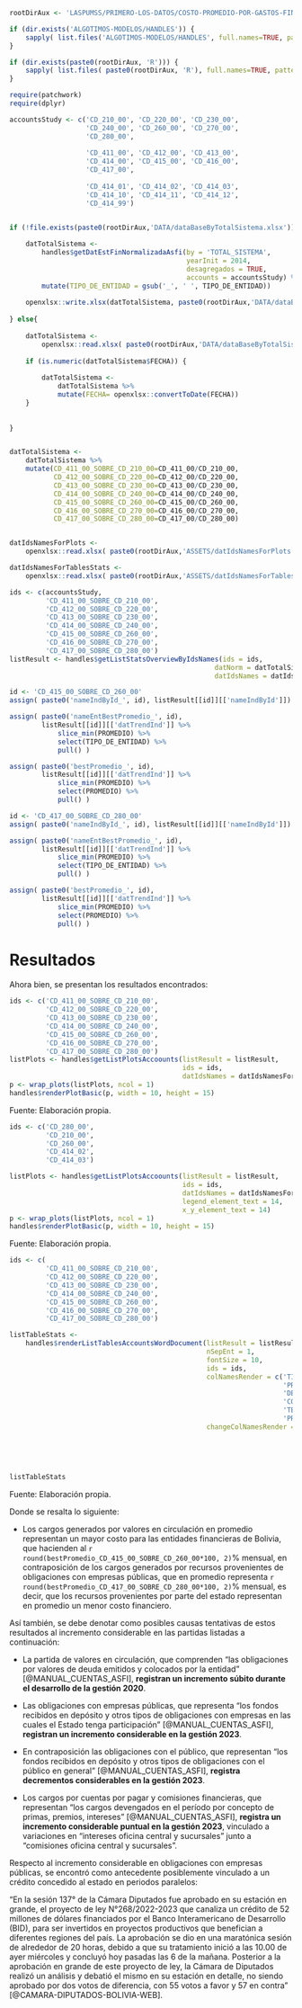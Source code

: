 ```r
rootDirAux <- 'LASPUMSS/PRIMERO-LOS-DATOS/COSTO-PROMEDIO-POR-GASTOS-FINANCIEROS-DEL-SISTEMA-FINANCIERO-DE-BOLIVIA/'

if (dir.exists('ALGOTIMOS-MODELOS/HANDLES')) {
    sapply( list.files('ALGOTIMOS-MODELOS/HANDLES', full.names=TRUE, pattern='\\.[rR]$'), source )
} 

if (dir.exists(paste0(rootDirAux, 'R'))) {
    sapply( list.files( paste0(rootDirAux, 'R'), full.names=TRUE, pattern='\\.[rR]$'), source )
}

require(patchwork)
require(dplyr)

accountsStudy <- c('CD_210_00', 'CD_220_00', 'CD_230_00', 
                   'CD_240_00', 'CD_260_00', 'CD_270_00', 
                   'CD_280_00',
                   
                   'CD_411_00', 'CD_412_00', 'CD_413_00', 
                   'CD_414_00', 'CD_415_00', 'CD_416_00', 
                   'CD_417_00',
                   
                   'CD_414_01', 'CD_414_02', 'CD_414_03',
                   'CD_414_10', 'CD_414_11', 'CD_414_12',
                   'CD_414_99')


if (!file.exists(paste0(rootDirAux,'DATA/dataBaseByTotalSistema.xlsx'))) {
    
    datTotalSistema <-
        handles$getDatEstFinNormalizadaAsfi(by = 'TOTAL_SISTEMA', 
                                            yearInit = 2014, 
                                            desagregados = TRUE, 
                                            accounts = accountsStudy) %>% 
        mutate(TIPO_DE_ENTIDAD = gsub('_', ' ', TIPO_DE_ENTIDAD))
    
    openxlsx::write.xlsx(datTotalSistema, paste0(rootDirAux,'DATA/dataBaseByTotalSistema.xlsx'))
    
} else{
    
    datTotalSistema <- 
        openxlsx::read.xlsx( paste0(rootDirAux,'DATA/dataBaseByTotalSistema.xlsx') ) 
    
    if (is.numeric(datTotalSistema$FECHA)) {
        
        datTotalSistema <- 
            datTotalSistema %>% 
            mutate(FECHA= openxlsx::convertToDate(FECHA))
    }
    
    
}


datTotalSistema <- 
    datTotalSistema %>% 
    mutate(CD_411_00_SOBRE_CD_210_00=CD_411_00/CD_210_00,
           CD_412_00_SOBRE_CD_220_00=CD_412_00/CD_220_00,
           CD_413_00_SOBRE_CD_230_00=CD_413_00/CD_230_00,
           CD_414_00_SOBRE_CD_240_00=CD_414_00/CD_240_00,
           CD_415_00_SOBRE_CD_260_00=CD_415_00/CD_260_00,
           CD_416_00_SOBRE_CD_270_00=CD_416_00/CD_270_00,
           CD_417_00_SOBRE_CD_280_00=CD_417_00/CD_280_00)


datIdsNamesForPlots <- 
    openxlsx::read.xlsx( paste0(rootDirAux,'ASSETS/datIdsNamesForPlots.xlsx') )

datIdsNamesForTablesStats <- 
    openxlsx::read.xlsx( paste0(rootDirAux,'ASSETS/datIdsNamesForTablesStats.xlsx') )

```


```r
ids <- c(accountsStudy, 
         'CD_411_00_SOBRE_CD_210_00',
         'CD_412_00_SOBRE_CD_220_00',
         'CD_413_00_SOBRE_CD_230_00',
         'CD_414_00_SOBRE_CD_240_00',
         'CD_415_00_SOBRE_CD_260_00',
         'CD_416_00_SOBRE_CD_270_00',
         'CD_417_00_SOBRE_CD_280_00')
listResult <- handles$getListStatsOverviewByIdsNames(ids = ids, 
                                                   datNorm = datTotalSistema, 
                                                   datIdsNames = datIdsNamesForTablesStats)
```


```r
id <- 'CD_415_00_SOBRE_CD_260_00'
assign( paste0('nameIndById_', id), listResult[[id]][['nameIndById']])

assign( paste0('nameEntBestPromedio_', id), 
        listResult[[id]][['datTrendInd']] %>% 
            slice_min(PROMEDIO) %>% 
            select(TIPO_DE_ENTIDAD) %>% 
            pull() )

assign( paste0('bestPromedio_', id), 
        listResult[[id]][['datTrendInd']] %>% 
            slice_min(PROMEDIO) %>% 
            select(PROMEDIO) %>% 
            pull() )

id <- 'CD_417_00_SOBRE_CD_280_00'
assign( paste0('nameIndById_', id), listResult[[id]][['nameIndById']])

assign( paste0('nameEntBestPromedio_', id), 
        listResult[[id]][['datTrendInd']] %>% 
            slice_min(PROMEDIO) %>% 
            select(TIPO_DE_ENTIDAD) %>% 
            pull() )

assign( paste0('bestPromedio_', id), 
        listResult[[id]][['datTrendInd']] %>% 
            slice_min(PROMEDIO) %>% 
            select(PROMEDIO) %>% 
            pull() )
```


# Resultados 

Ahora bien, se presentan los resultados encontrados:

```r
ids <- c('CD_411_00_SOBRE_CD_210_00',
         'CD_412_00_SOBRE_CD_220_00',
         'CD_413_00_SOBRE_CD_230_00',
         'CD_414_00_SOBRE_CD_240_00',
         'CD_415_00_SOBRE_CD_260_00',
         'CD_416_00_SOBRE_CD_270_00',
         'CD_417_00_SOBRE_CD_280_00')
listPlots <- handles$getListPlotsAccoounts(listResult = listResult,
                                           ids = ids,
                                           datIdsNames = datIdsNamesForPlots)
p <- wrap_plots(listPlots, ncol = 1)
handles$renderPlotBasic(p, width = 10, height = 15)
```

::: {custom-style="NotasTablasImagenes"}
Fuente: Elaboración propia.
:::


```r
ids <- c('CD_280_00',
         'CD_210_00',
         'CD_260_00',
         'CD_414_02',
         'CD_414_03')

listPlots <- handles$getListPlotsAccoounts(listResult = listResult,
                                           ids = ids,
                                           datIdsNames = datIdsNamesForPlots,
                                           legend_element_text = 14,
                                           x_y_element_text = 14)
p <- wrap_plots(listPlots, ncol = 1)
handles$renderPlotBasic(p, width = 10, height = 15)
```

::: {custom-style="NotasTablasImagenes"}
Fuente: Elaboración propia.
:::


\newpage

```r
ids <- c(
         'CD_411_00_SOBRE_CD_210_00',
         'CD_412_00_SOBRE_CD_220_00',
         'CD_413_00_SOBRE_CD_230_00',
         'CD_414_00_SOBRE_CD_240_00',
         'CD_415_00_SOBRE_CD_260_00',
         'CD_416_00_SOBRE_CD_270_00',
         'CD_417_00_SOBRE_CD_280_00')

listTableStats <- 
    handles$renderListTablesAccountsWordDocument(listResult = listResult, 
                                                 nSepEnt = 1, 
                                                 fontSize = 10,
                                                 ids = ids, 
                                                 colNamesRender = c('TIPO_DE_ENTIDAD',
                                                                    'PROMEDIO',
                                                                    'DESVIACION',
                                                                    'COEFICIENTE_DE_VARIACION',
                                                                    'TENDENCIA_MCO',
                                                                    'PROBABILIDAD_T_TENDENCIA_MCO'),
                                                 changeColNamesRender = c('TIPO_DE_ENTIDAD',
                                                                          'PROMEDIO',
                                                                          'DESVIACION',
                                                                          'CV',
                                                                          'TENDENCIA',
                                                                          'P(t)') )
listTableStats
```

::: {custom-style="NotasTablasImagenes"}
Fuente: Elaboración propia.
:::

Donde se resalta lo siguiente:

- Los cargos generados por valores en circulación en promedio representan un mayor costo para las entidades financieras de Bolivia, que hacienden al `r round(bestPromedio_CD_415_00_SOBRE_CD_260_00*100, 2)`% mensual, en contraposición de los cargos generados por recursos provenientes de obligaciones con empresas públicas, que en promedio representa `r round(bestPromedio_CD_417_00_SOBRE_CD_280_00*100, 2)`% mensual, es decir, que los recursos provenientes por parte del estado representan en promedio un menor costo financiero.

Así también, se debe denotar como posibles causas tentativas de estos resultados al incremento considerable en las partidas listadas a continuación:

- La partida de valores en circulación, que comprenden “las obligaciones por valores de deuda emitidos y colocados por la entidad” [@MANUAL_CUENTAS_ASFI], **registran un incremento súbito durante el desarrollo de la gestión 2020**.

- Las obligaciones con empresas públicas, que representa “los fondos recibidos en depósito y otros tipos de obligaciones con empresas en las cuales el Estado tenga participación” [@MANUAL_CUENTAS_ASFI], **registran un incremento considerable en la gestión 2023**.

- En contraposición las obligaciones con el público, que representan “los fondos recibidos en depósito y otros tipos de obligaciones con el público en general” [@MANUAL_CUENTAS_ASFI], **registra decrementos considerables en la gestión 2023**.

- Los cargos por cuentas por pagar y comisiones financieras, que representan “los cargos devengados en el período por concepto de primas, premios, intereses” [@MANUAL_CUENTAS_ASFI], **registra un incremento considerable puntual en la gestión 2023**, vinculado a variaciones en “intereses oficina central y sucursales” junto a “comisiones oficina central y sucursales”.

Respecto al incremento considerable en obligaciones con empresas públicas, se encontró como antecedente posiblemente vinculado a un crédito concedido al estado en periodos paralelos:

"En la sesión 137° de la Cámara Diputados fue aprobado en su estación en grande, el proyecto de ley N°268/2022-2023 que canaliza un crédito de 52 millones de dólares financiados por el Banco Interamericano de Desarrollo (BID), para ser invertidos en proyectos productivos que benefician a diferentes regiones del país. La aprobación se dio en una maratónica sesión de alrededor de 20 horas, debido a que su tratamiento inició a las 10.00 de ayer miércoles y concluyó hoy pasadas las 6 de la mañana. Posterior a la aprobación en grande de este proyecto de ley, la Cámara de Diputados realizó un análisis y debatió el mismo en su estación en detalle, no siendo aprobado por dos votos de diferencia, con 55 votos a favor y 57 en contra" [@CAMARA-DIPUTADOS-BOLIVIA-WEB].

